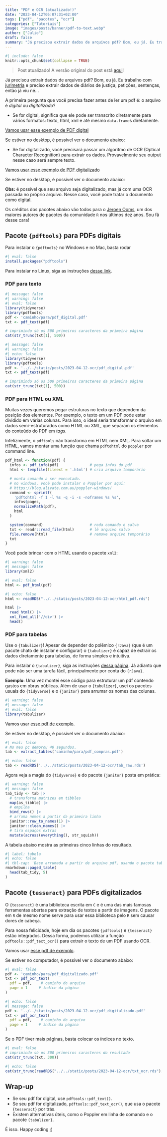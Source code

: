 ```yaml
---
title: "PDF e OCR (atualizado!)"
date: "2023-04-12T05:07:31+02:00"
tags: ["pdf", "pacotes", "ocr"]
categories: ["Tutoriais"]
image: "images/posts/banner/pdf-to-text.webp"
author: ["Julio"]
draft: false
summary: "Já precisou extrair dados de arquivos pdf? Bom, eu já. Eu trabalho com jurimetria e preciso extrair dados de diários oficiais, petições, sentenças, então já viu né... A primeira pergunta que você precisa fazer antes de ler um pdf é: o arquivo é digital ou digitalizado?"
---
```


```r
#| include: false
knitr::opts_chunk$set(collapse = TRUE)
```

> Post atualizado! A versão original do post está [aqui](https://blog.curso-r.com/posts/2017-05-27-ocr/)!

Já precisou extrair dados de arquivos pdf? Bom, eu já. Eu trabalho com [jurimetria](http://abj.org.br) e preciso extrair dados de diários de justiça, petições, sentenças, então já viu né...

A primeira pergunta que você precisa fazer antes de ler um pdf é: o arquivo é *digital* ou *digitalizado*?

- Se for digital, significa que ele pode ser transcrito diretamente para vários formatos: texto, html, xml e até mesmo `data.frame`s diretamente.

[Vamos usar esse exemplo de PDF digital](/posts/2023-04-12-ocr/pdf_digital.pdf)

Se estiver no desktop, é possível ver o documento abaixo:

<object data="/posts/2023-04-12-ocr/pdf_digital.pdf" width="100%" height="375" type="application/pdf"></object>

- Se for digitalizado, você precisará passar um algoritmo de OCR (Optical Character Recognition) para extrair os dados. Provavelmente seu output nesse caso será sempre texto.

[Vamos usar esse exemplo de PDF digitalizado](/posts/2023-04-12-ocr/pdf_digitalizado.pdf)

Se estiver no desktop, é possível ver o documento abaixo:

<object data="/posts/2023-04-12-ocr/pdf_digitalizado.pdf" width="100%" height="375" type="application/pdf"></object>

**Obs:** é possível que seu arquivo seja digitalizado, mas já com uma OCR passada no próprio arquivo. Nesse caso, você pode tratar o documento como digital.

Os créditos dos pacotes abaixo vão todos para o [Jeroen Ooms](https://github.com/jeroen), um dos maiores autores de pacotes da comunidade `R` nos últimos dez anos. Sou fã desse cara!

## Pacote `{pdftools}` para PDFs digitais

Para instalar o `{pdftools}` no Windows e no Mac, basta rodar

```r
#| eval: false
install.packages("pdftools")
```

Para instalar no Linux, siga as instruções [desse link](https://github.com/ropensci/pdftools).

### PDF para texto


```r
#| message: false 
#| warning: false
#| eval: false
library(tidyverse)
library(pdftools)
pdf <- 'caminho/para/pdf_digital.pdf'
txt <- pdf_text(pdf)

# imprimindo só os 500 primeiros caracteres da primeira página
cat(str_trunc(txt[1], 500))
```

```r
#| message: false 
#| warning: false
#| echo: false
library(tidyverse)
library(pdftools)
pdf <- '../../static/posts/2023-04-12-ocr/pdf_digital.pdf'
txt <- pdf_text(pdf)

# imprimindo só os 500 primeiros caracteres da primeira página
cat(str_trunc(txt[1], 500))
```


### PDF para HTML ou XML

Muitas vezes queremos pegar estruturas no texto que dependem da posição dos elementos. Por exemplo, o texto em um PDF pode estar dividido em várias colunas. Para isso, o ideal seria transformar o arquivo em dados semi-estruturados como HTML ou XML, que separam os elementos do conteúdo do PDF em *tags*.

Infelizmente, o `pdftools` não transforma em HTML nem XML. Para soltar um HTML, vamos montar uma função que chama `pdftohtml` do `poppler` por command line.

```r
pdf_html <- function(pdf) {
  infos <- pdf_info(pdf)              # pega infos do pdf
  html <- tempfile(fileext = '.html') # cria arquivo temporário

  # monta comando a ser executado.
  # no windows, você pode instalar o Poppler por aqui:
  # https://blog.alivate.com.au/poppler-windows/
  command <- sprintf(
    'pdftohtml -f 1 -l %s -q -i -s -noframes %s %s',
    infos$pages,
    normalizePath(pdf),
    html
  )

  system(command)                     # roda comando e salva
  txt <- readr::read_file(html)       # lê arquivo salvo
  file.remove(html)                   # remove arquivo temporário
  txt
}
```

Você pode brincar com o HTML usando o pacote `xml2`:

```r
#| warning: false
#| message: false
library(xml2)
```

```r
#| eval: false
html <- pdf_html(pdf)
```

```r
#| echo: false
html <- readRDS("../../static/posts/2023-04-12-ocr/html_pdf.rds")
```

```r
html |>
  read_html() |>
  xml_find_all('//div') |>
  head()
```

### PDF para tabelas

Use o `{tabulizer}`! Apesar de depender do polêmico `{rJava}` (que é um pacote chato de instalar e configurar) o `{tabulizer}` é capaz de extrair os dados diretamente para tabelas, de forma simples e intuitiva.

Para instalar o `{tabulizer}`, siga as instruções [dessa página](https://github.com/ropensci/tabulizer). Já adianto que pode não ser uma tarefa fácil, principalmente por conta do `{rJava}`.

**Exemplo**: Uma vez montei esse código para estruturar um pdf contendo gastos em obras públicas. Além de usar o `{tabulizer}`, usei os pacotes usuais do `{tidyverse}` e o `{janitor}` para arrumar os nomes das colunas.

```r
#| warning: false
#| message: false
#| eval: false
library(tabulizer)
```

Vamos usar [esse pdf de exemplo](/posts/2023-04-12-ocr/pdf_compras.pdf).

Se estiver no desktop, é possível ver o documento abaixo:

<object data="/posts/2023-04-12-ocr/pdf_compras.pdf" width="100%" type="application/pdf" height="375"></object>

```r
#| eval: false
# No meu pc demorou 40 segundos.
tab <- extract_tables('caminho/para/pdf_compras.pdf')
```

```r
#| echo: false
tab <- readRDS('../../static/posts/2023-04-12-ocr/tab_raw.rds')
```

Agora veja a magia do `{tidyverse}` e do pacote `{janitor}` posta em prática:

```r
#| warning: false
#| message: false
tab_tidy <- tab |>
  # transforma matrizes em tibbles
  map(as_tibble) |>
  # empilha
  bind_rows() |>
  # arruma nomes a partir da primeira linha
  janitor::row_to_names(1) |> 
  janitor::clean_names() |> 
  # tira espaços extras
  mutate(across(everything(), str_squish))
```

A tabela abaixo mostra as primeiras cinco linhas do resultado.

```r
#| label: tabela
#| echo: false
#| tbl-cap: 'Base arrumada a partir de arquivo pdf, usando o pacote tabulizer.'
rmarkdown::paged_table(
  head(tab_tidy, 5)
)
```

## Pacote `{tesseract}` para PDFs digitalizados

O `{tesseract}` é uma biblioteca escrita em `C` e é uma das mais famosas ferramentas abertas para extração de textos a partir de imagens. O pacote em `R` de mesmo nome serve para usar essa biblioteca pelo `R` sem causar dores de cabeça.

Para nossa felicidade, hoje em dia os pacotes `{pdftools}` e `{tesseract}` estão integrados. Dessa forma, podemos utilizar a função `pdftools::pdf_text_ocr()` para extrair o texto de um PDF usando OCR.

Vamos usar [esse pdf de exemplo](/posts/2023-04-12-ocr/pdf_digitalizado.pdf).

Se estiver no computador, é possível ver o documento abaixo:

<object data="/posts/2023-04-12-ocr/pdf_digitalizado.pdf" width="100%" type="application/pdf" height="375"></object>


```r
#| eval: false
pdf <- 'caminho/para/pdf_digitalizado.pdf'
txt <- pdf_ocr_text(
  pdf = pdf,    # caminho do arquivo
  page = 1     # índice da página
)
```

```r
#| echo: false
#| message: false
pdf <- '../../static/posts/2023-04-12-ocr/pdf_digitalizado.pdf'
txt <- pdf_ocr_text(
  pdf = pdf,    # caminho do arquivo
  page = 1     # índice da página
)
```

Se o PDF tiver mais páginas, basta colocar os índices no texto.


```r
#| eval: false
# imprimindo só os 300 primeiros caracteres do resultado
cat(str_trunc(txt, 300))
```

```r
#| echo: false
cat(str_trunc(readRDS("../../static/posts/2023-04-12-ocr/txt_ocr.rds"), 300))
```

## Wrap-up

- Se seu pdf for digital, use `pdftools::pdf_text()`.
- Se seu pdf for digitalizado, `pdftools::pdf_text_ocr()`, que usa o pacote `{tesseract}` por trás.
- Existem alternativas úteis, como o Poppler em linha de comando e o pacote `{tabulizer}`.

É isso. Happy coding ;)
